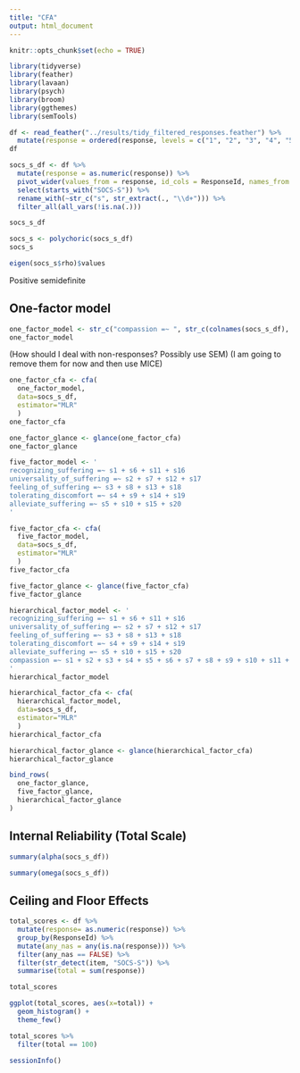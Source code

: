```yaml
---
title: "CFA"
output: html_document
---
```


```r
knitr::opts_chunk$set(echo = TRUE)
```

```r
library(tidyverse)
library(feather)
library(lavaan)
library(psych)
library(broom)
library(ggthemes)
library(semTools)
```

```r
df <- read_feather("../results/tidy_filtered_responses.feather") %>% 
  mutate(response = ordered(response, levels = c("1", "2", "3", "4", "5")))
df
```




```r
socs_s_df <- df %>% 
  mutate(response = as.numeric(response)) %>% 
  pivot_wider(values_from = response, id_cols = ResponseId, names_from = item) %>% 
  select(starts_with("SOCS-S")) %>% 
  rename_with(~str_c("s", str_extract(., "\\d+"))) %>% 
  filter_all(all_vars(!is.na(.))) 

socs_s_df
```

```r
socs_s <- polychoric(socs_s_df)
socs_s
```

```r
eigen(socs_s$rho)$values
```
Positive semidefinite

## One-factor model

```r
one_factor_model <- str_c("compassion =~ ", str_c(colnames(socs_s_df), collapse = " + "))
one_factor_model
```

(How should I deal with non-responses? Possibly use SEM)
(I am going to remove them for now and then use MICE)

```r
one_factor_cfa <- cfa(
  one_factor_model, 
  data=socs_s_df, 
  estimator="MLR"
  )
one_factor_cfa
```
```r
one_factor_glance <- glance(one_factor_cfa)
one_factor_glance
```

```r
five_factor_model <- '
recognizing_suffering =~ s1 + s6 + s11 + s16
universality_of_suffering =~ s2 + s7 + s12 + s17
feeling_of_suffering =~ s3 + s8 + s13 + s18
tolerating_discomfort =~ s4 + s9 + s14 + s19
alleviate_suffering =~ s5 + s10 + s15 + s20
'
```

```r
five_factor_cfa <- cfa(
  five_factor_model, 
  data=socs_s_df, 
  estimator="MLR"
  )
five_factor_cfa
```
```r
five_factor_glance <- glance(five_factor_cfa)
five_factor_glance
```

```r
hierarchical_factor_model <- '
recognizing_suffering =~ s1 + s6 + s11 + s16
universality_of_suffering =~ s2 + s7 + s12 + s17
feeling_of_suffering =~ s3 + s8 + s13 + s18
tolerating_discomfort =~ s4 + s9 + s14 + s19
alleviate_suffering =~ s5 + s10 + s15 + s20
compassion =~ s1 + s2 + s3 + s4 + s5 + s6 + s7 + s8 + s9 + s10 + s11 + s12 + s13 + s14 + s15 + s16 + s17 + s18 + s19 + s20
'
hierarchical_factor_model
```

```r
hierarchical_factor_cfa <- cfa(
  hierarchical_factor_model, 
  data=socs_s_df, 
  estimator="MLR"
  )
hierarchical_factor_cfa
```
```r
hierarchical_factor_glance <- glance(hierarchical_factor_cfa)
hierarchical_factor_glance
```

```r
bind_rows(
  one_factor_glance,
  five_factor_glance,
  hierarchical_factor_glance
)
```




## Internal Reliability (Total Scale)


```r
summary(alpha(socs_s_df))
```

```r
summary(omega(socs_s_df))
```



## Ceiling and Floor Effects

```r
total_scores <- df %>% 
  mutate(response= as.numeric(response)) %>% 
  group_by(ResponseId) %>% 
  mutate(any_nas = any(is.na(response))) %>% 
  filter(any_nas == FALSE) %>% 
  filter(str_detect(item, "SOCS-S")) %>% 
  summarise(total = sum(response))

total_scores
```

```r
ggplot(total_scores, aes(x=total)) +
  geom_histogram() +
  theme_few()
```

```r
total_scores %>% 
  filter(total == 100)
```


```r
sessionInfo()
```

